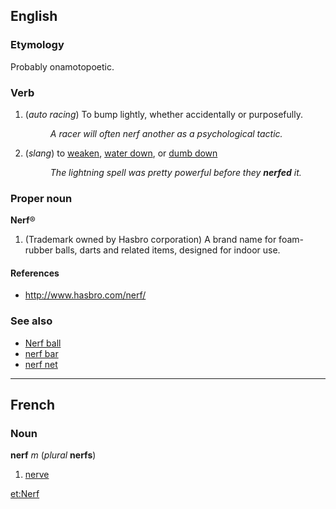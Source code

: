 == English ==

=== Etymology ===
Probably onamotopoetic.

=== Verb ===

# (''auto racing'') To bump lightly, whether accidentally or purposefully.
#: ''A racer will often nerf another as a psychological tactic.''
# (''slang'') to [[weaken]], [[water down]], or [[dumb down]]
#:''The lightning spell was pretty powerful before they '''nerfed''' it.''

=== Proper noun ===
'''Nerf'''®

# (Trademark owned by Hasbro corporation) A brand name for foam-rubber balls, darts and related items, designed for indoor use.

====References====

* http://www.hasbro.com/nerf/

=== See also ===

*[[Nerf ball]]
*[[nerf bar]] <!-- not a registered trademark (see entry) -->
*[[nerf net]] <!-- ditto -->

----
==French==
===Noun===
'''nerf''' ''m'' (''plural'' '''nerfs''')

#[[nerve]]

[[et:Nerf]]